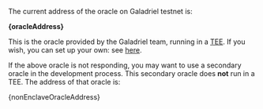 
The current address of the oracle on Galadriel testnet is:

**{oracleAddress}**

This is the oracle provided by the Galadriel team, running in a [TEE](/how-it-works#tee). If you wish, you can set up your own: see [here](https://github.com/galadriel-ai/contracts/tree/main/oracles).

If the above oracle is not responding, you may want to use a secondary oracle in the development process. This secondary oracle does **not** run in a TEE. The address of that oracle is:

{nonEnclaveOracleAddress}